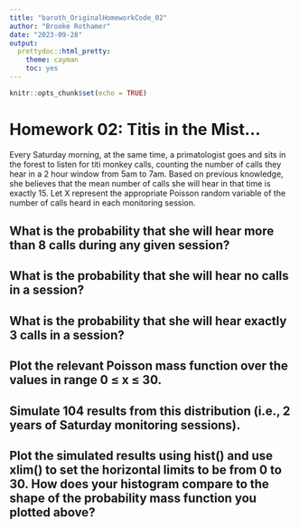 ```yaml
---
title: "baroth_OriginalHomeworkCode_02"
author: "Brooke Rothamer"
date: "2023-09-28"
output: 
  prettydoc::html_pretty:
    theme: cayman
    toc: yes
---
```


```r
knitr::opts_chunk$set(echo = TRUE)
```
# Homework 02: Titis in the Mist…

Every Saturday morning, at the same time, a primatologist goes and sits in the forest to listen for titi monkey calls, counting the number of calls they hear in a 2 hour window from 5am to 7am. Based on previous knowledge, she believes that the mean number of calls she will hear in that time is exactly 15. Let X represent the appropriate Poisson random variable of the number of calls heard in each monitoring session.

## What is the probability that she will hear more than 8 calls during any given session?

## What is the probability that she will hear no calls in a session?

## What is the probability that she will hear exactly 3 calls in a session?

## Plot the relevant Poisson mass function over the values in range 0 ≤ x ≤ 30.

## Simulate 104 results from this distribution (i.e., 2 years of Saturday monitoring sessions).

## Plot the simulated results using hist() and use xlim() to set the horizontal limits to be from 0 to 30. How does your histogram compare to the shape of the probability mass function you plotted above?